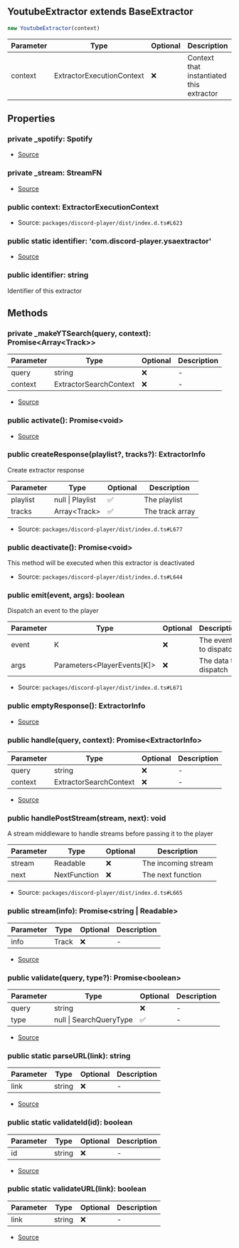 ## YoutubeExtractor extends BaseExtractor

```typescript
new YoutubeExtractor(context)
```
| Parameter | Type | Optional | Description |
| ----------- | ----------- | ----------- | ----------- |
| context | ExtractorExecutionContext | ❌ | Context that instantiated this extractor |

## Properties
### private  _spotify: Spotify
- [Source](https://github.com/Androz2091/discord-player/blob/99052a9/packages/extractor/src/extractors/YoutubeExtractor.ts#L32)
### private  _stream: StreamFN
- [Source](https://github.com/Androz2091/discord-player/blob/99052a9/packages/extractor/src/extractors/YoutubeExtractor.ts#L31)
### public  context: ExtractorExecutionContext
- Source: `packages/discord-player/dist/index.d.ts#L623`
### public static identifier: 'com.discord\-player.ysaextractor'
- [Source](https://github.com/Androz2091/discord-player/blob/99052a9/packages/extractor/src/extractors/YoutubeExtractor.ts#L30)
### public  identifier: string
Identifier of this extractor
## Methods
### private  _makeYTSearch(query, context): Promise\<Array\<Track>>
| Parameter | Type | Optional | Description |
| ----------- | ----------- | ----------- | ----------- |
| query | string | ❌ | - |
| context | ExtractorSearchContext | ❌ | - |


- [Source](https://github.com/Androz2091/discord-player/blob/99052a9/packages/extractor/src/extractors/YoutubeExtractor.ts#L380)
### public  activate(): Promise\<void>
- [Source](https://github.com/Androz2091/discord-player/blob/99052a9/packages/extractor/src/extractors/YoutubeExtractor.ts#L34)
### public  createResponse(playlist?, tracks?): ExtractorInfo
Create extractor response




| Parameter | Type | Optional | Description |
| ----------- | ----------- | ----------- | ----------- |
| playlist | null \| Playlist | ✅ | The playlist |
| tracks | Array\<Track> | ✅ | The track array |


- Source: `packages/discord-player/dist/index.d.ts#L677`
### public  deactivate(): Promise\<void>
This method will be executed when this extractor is deactivated





- Source: `packages/discord-player/dist/index.d.ts#L644`
### public  emit(event, args): boolean
Dispatch an event to the player




| Parameter | Type | Optional | Description |
| ----------- | ----------- | ----------- | ----------- |
| event | K | ❌ | The event to dispatch |
| args | Parameters\<PlayerEvents\[K]> | ❌ | The data to dispatch |


- Source: `packages/discord-player/dist/index.d.ts#L671`
### public  emptyResponse(): ExtractorInfo
- [Source](https://github.com/Androz2091/discord-player/blob/99052a9/packages/extractor/src/extractors/YoutubeExtractor.ts#L407)
### public  handle(query, context): Promise\<ExtractorInfo>
| Parameter | Type | Optional | Description |
| ----------- | ----------- | ----------- | ----------- |
| query | string | ❌ | - |
| context | ExtractorSearchContext | ❌ | - |


- [Source](https://github.com/Androz2091/discord-player/blob/99052a9/packages/extractor/src/extractors/YoutubeExtractor.ts#L104)
### public  handlePostStream(stream, next): void
A stream middleware to handle streams before passing it to the player




| Parameter | Type | Optional | Description |
| ----------- | ----------- | ----------- | ----------- |
| stream | Readable | ❌ | The incoming stream |
| next | NextFunction | ❌ | The next function |


- Source: `packages/discord-player/dist/index.d.ts#L665`
### public  stream(info): Promise\<string \| Readable>
| Parameter | Type | Optional | Description |
| ----------- | ----------- | ----------- | ----------- |
| info | Track | ❌ | - |


- [Source](https://github.com/Androz2091/discord-player/blob/99052a9/packages/extractor/src/extractors/YoutubeExtractor.ts#L411)
### public  validate(query, type?): Promise\<boolean>
| Parameter | Type | Optional | Description |
| ----------- | ----------- | ----------- | ----------- |
| query | string | ❌ | - |
| type | null \| SearchQueryType | ✅ | - |


- [Source](https://github.com/Androz2091/discord-player/blob/99052a9/packages/extractor/src/extractors/YoutubeExtractor.ts#L85)
### public static parseURL(link): string
| Parameter | Type | Optional | Description |
| ----------- | ----------- | ----------- | ----------- |
| link | string | ❌ | - |


- [Source](https://github.com/Androz2091/discord-player/blob/99052a9/packages/extractor/src/extractors/YoutubeExtractor.ts#L445)
### public static validateId(id): boolean
| Parameter | Type | Optional | Description |
| ----------- | ----------- | ----------- | ----------- |
| id | string | ❌ | - |


- [Source](https://github.com/Androz2091/discord-player/blob/99052a9/packages/extractor/src/extractors/YoutubeExtractor.ts#L441)
### public static validateURL(link): boolean
| Parameter | Type | Optional | Description |
| ----------- | ----------- | ----------- | ----------- |
| link | string | ❌ | - |


- [Source](https://github.com/Androz2091/discord-player/blob/99052a9/packages/extractor/src/extractors/YoutubeExtractor.ts#L432)